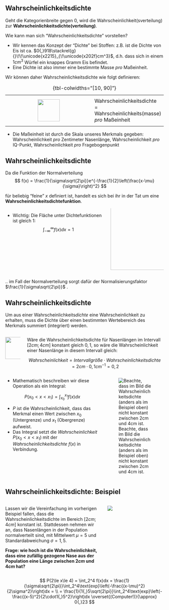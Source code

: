
<!----------------->
<!--- New slide --->
<!----------------->
## Wahrscheinlichkeitsdichte

::: {.colorbox}
Geht die Kategorienbreite gegen 0, wird die Wahrscheinlichkeit(sverteilung) zur [**Wahrscheinlichkeitsdichte(verteilung)**]{color="navy"}.
:::

Wie kann man sich "Wahrscheinlichkeitsdichte" vorstellen?
    
- Wir kennen das Konzept der "Dichte" bei Stoffen: z.B. ist die Dichte von Eis ist ca. $0{,}918\stackrel{g}{}\!\!\unicode{x2215}_{\!\unicode{x202f}cm^3}$, d.h. dass sich in einem $1cm^3$ Würfel ein knappes Gramm Eis befindet.
- Eine Dichte ist also immer eine bestimmte Masse *pro* Maßeinheit.

:::{.fragment}
Wir können daher Wahrscheinlichkeitsdichte wie folgt definieren:
:::

::: {.definition .fragment}
<!---  Definition--->
|||
|:-:|-|
|||
| ![](images/definition.svg){height=70px} | $\text{Wahrscheinlichkeitsdichte} = \text{Wahrscheinlichkeits(masse) }pro\text{ Maßeinheit}$ | 
|||
: {tbl-colwidths="[10, 90]"}
:::

- Die Maßeinheit ist durch die Skala unseres Merkmals gegeben:<br>Wahrscheinlichkeit *pro* Zentimeter Nasenlänge, Wahrscheinlichkeit *pro* IQ-Punkt, Wahrscheinlichkeit *pro* Fragebogenpunkt




<!----------------->
<!--- New slide --->
<!----------------->
## Wahrscheinlichkeitsdichte

Da die Funktion der Normalverteilung
$$
f(x) = \frac{1}{\sigma\sqrt{2\pi}}e^{-\frac{1}{2}\left(\frac{x-\mu}{\sigma}\right)^2}
$$

für beliebig "feine" $x$ definiert ist, handelt es sich bei ihr in der Tat um eine **Wahrscheinlichkeitsdichtefunktion**.

<div class="vspace-medium"></div>

:::: {.columns}
::: {.column width="65%"}
- Wichtig: Die Fläche unter Dichtefunktionen ist gleich 1:
$$
\int_{-\infty}^{\infty} f(x) dx = 1
$$
:::
::: {.column width="35%"}
:::{.fragment}
![](images/integral_of_pdf_is_1.png){height=222px style="margin-top:-40px !important"}
:::
:::
::::

:::{.fragment}
.. im Fall der Normalverteilung sorgt dafür der Normalisierungsfaktor $\frac{1}{\sigma\sqrt{2\pi}}$ .
:::

<!-- ```{python}

``` -->
<!-- ```{python}
import matplotlib.pyplot as plt
import numpy as np
from scipy.stats import norm

np.random.seed(0)

fontsize = 12

mu = 5
std = 1.5
x = np.linspace(0, 10, 100)
y = norm.pdf(x, mu, std)

plt.figure(figsize=(4, 2.5))
plt.plot(x, y, color='#783c00', lw=2)
plt.fill_between(x,y, where= (2 < x)&(x < 4), color="b", alpha=0.2)
plt.annotate('Wahrscheinlichkeit,\n dass sich das\n Merkmal im Bereich\n [2cm;4cm] befindet', xy=(3, 0.05), xytext=(7.5,0.12), arrowprops=dict(arrowstyle='->'))
plt.xlabel('Nasenlänge (cm)', fontsize=fontsize)
plt.ylabel('Wahrscheinlichkeitsdichte', fontsize=fontsize)
plt.xticks(bins[::2], fontsize=fontsize-2)
plt.yticks(fontsize=fontsize-2)
plt.ylim(0, 0.28)
plt.xlim(-0.5, 15)
plt.savefig('images/density_integral.png', bbox_inches='tight')
``` -->


<!----------------->
<!--- New slide --->
<!----------------->
## Wahrscheinlichkeitsdichte
Um aus einer Wahrscheinlichkeits*dichte* eine Wahrscheinlichkeit zu erhalten, muss die Dichte über einen bestimmten Wertebereich des Merkmals summiert (integriert) werden.

<div class="vspace-small"></div>

<!---  Example --->
::: {.example}
:::: {.columns}
::: {.column width="10%"}
::: {style="margin-top: 10px"}
![](images/example.png){height=70px}
:::
:::
::: {.column width="90%"}
Wäre die Wahrscheinlichkeitsdichte für Nasenlängen im Intervall $[2cm; 4cm]$ konstant gleich $0{,}1$, so wäre die Wahrscheinlichkeit einer Nasenlänge in diesem Intervall gleich: 

$$
Wahrscheinlichkeit=Intervallgröße \cdot Wahrscheinlichkeitsdichte = 2cm \cdot 0{,}1cm^{-1} = 0{,}2
$$
:::
::::
:::

<!-- Analogie Dichte von Eis: bei eine Dichte von Eis $0{,}918\frac{g}{cm^3}$ können wir ausrechnen, dass sich in einem 10x10x10cm Eiswürfel $918g$ Eis befinden: $Gewicht = Volumen \cdot Dichte = 1000cm^3 \cdot 0{,}918\frac{g}{cm^3}=918g$ -->

<div class="vspace-small"></div>

:::: {.columns .fragment}
::: {.column width="62%"}
:::{.nonincremental}
- Mathematisch beschreiben wir diese Operation als ein Integral:
:::

$$
P(x_0<x<x_1) = \int_{x_0}^{x_1} f(x) dx
$$

- $P$ ist die Wahrscheinlichkeit, dass das Merkmal einen Wert zwischen $x_0$ (Untergrenze) und $x_1$ (Obergrenze) aufweist.
- Das Integral setzt die *Wahrscheinlichkeit* $P(x_0<x<x_1)$ mit der *Wahrscheinlichkeitsdichte* $f(x)$ in Verbindung.
:::
::: {.column width="38%"}
<div class="vspace-large"></div>
![Beachte, dass im Bild die Wahrscheinlichkeitsdichte (anders als im Beispiel oben) nicht konstant zwischen 2cm und 4cm ist.](images/density_integral.png)
:::
::::    

<!----------------->
<!--- New slide --->
<!----------------->
## Wahrscheinlichkeitsdichte: Beispiel

:::: {.columns}
::: {.column width="63%"}

Lassen wir die Vereinfachung im vorherigen Beispiel fallen, dass die Wahrscheinlichkeitsdichte im Bereich $[2cm; 4cm]$ konstant ist. Stattdessen nehmen wir an, dass Nasenlängen in der Population normalverteilt sind, mit Mittelwert $\mu=5$ und Standardabweichung $\sigma=1{,}5$. 

**Frage: wie hoch ist die Wahrscheinlichkeit, dass eine zufällig gezogene Nase aus der Population eine Länge zwischen $2cm$ und $4cm$ hat?**
:::
::: {.column width="37%"}
![](images/density_integral.png)
:::
::::



:::{.fragment}
$$
P(2\le x\le 4) = \int_2^4 f(x)dx = \frac{1}{\sigma\sqrt{2\pi}}\int_2^4\text{exp}\left(-\frac{(x-\mu)^2}{2\sigma^2}\right)dx = \\
= \frac{1}{1{,}5\sqrt{2\pi}}\int_2^4\text{exp}\left(-\frac{(x-5)^2}{2\cdot1{,}5^2}\right)dx \overset{(Computer!)}{\approx} 0{,}23
$$
:::

<!----------------->
<!--- New slide --->
<!----------------->
<!-- ## Theoretische Wahrscheinlichkeitsverteilung
- Je nach Forschungsfrage kann das Ziel einer Stichprobe sein
    1. Rückschlüsse auf die Population zu ziehen (wie gerade gesehen), oder
    2. Rückschlüsse auf die [**theoretische Wahrscheinlichkeitsverteilung**]{color="navy"} zu ziehen.
- Die theoretische Wahrscheinlichkeitsverteilung ist von Interesse, wenn wir die Ursachen oder Mechanismen eines psychologischen Phänomens beschreiben und verstehen wollen.
    - In diesem Fall ist die spezifische Population nicht das primäre Interesse &mdash; selbst die Population ist im Prinzip nur eine (großen) Stichprobe aus der Wahrscheinlichkeitsverteilung.
    - Stattdessen wollen wir mechanistisch und quantitativ verstehen, wie naturwissenschaftliche Prozesse (biologisch, psychisch, sozial) bestimmte psychologische Phänomene "generieren".
- In der Psychologie ist das primäre Interesse häufig der Mechanismus und damit die theoretische Wahrscheinlichkeitsverteilung eines Merkmals; in der Politologie, Soziologie, Ökonomie ist dagegen häufig die Verteilung in der Population relevant (z.B. "Sonntagsfrage").
- Auch wenn diese Unterscheidung konzeptionell wichtig ist, ist sie in der Praxis häufig nicht relevant, da Populationen i.d.R. so groß sind, dass sie nahezu perfekt mit der theoretischen Wahrscheinlichkeitsverteilung übereinstimmen. -->


